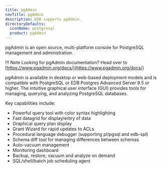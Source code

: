 ```yaml
---
title: pgAdmin
navTitle: pgAdmin
description: EDB supports pgAdmin.
directoryDefaults:
  iconName: postgresql
  product: pgAdmin
---
```


pgAdmin is an open source, multi-platform console for PostgreSQL management and administration.

!!! Note
    Looking for pgAdmin documentation? Head over to [https://www.pgadmin.org/docs/](https://www.pgadmin.org/docs/)

pgAdmin is available in desktop or web-based deployment models and is compatible with PostgreSQL or EDB Postgres Advanced Server 9.5 or higher. The intuitive  graphical user interface (GUI) provides tools for managing, querying, and analyzing PostgreSQL databases. 

Key capabilities include:

- Powerful query tool with color syntax highlighting
- Fast datagrid for display/entry of data
- Graphical query plan display
- Grant Wizard for rapid updates to ACLs
- Procedural language debugger (supporting pl/pgsql and edb-spl)
- Schema diff tool for managing differences between schemas
- Auto-vacuum management
- Monitoring dashboard
- Backup, restore, vacuum and analyze on demand
- SQL/shell/batch job scheduling agent

